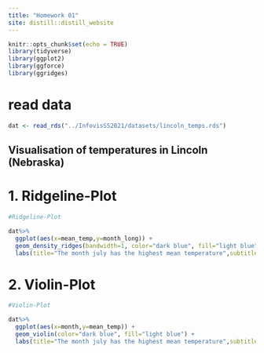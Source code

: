```yaml
---
title: "Homework 01"
site: distill::distill_website
---
```


```r
knitr::opts_chunk$set(echo = TRUE)
library(tidyverse)
library(ggplot2)
library(ggforce)
library(ggridges)

```

# read data
```r
dat <- read_rds("../InfovisSS2021/datasets/lincoln_temps.rds")

```

## Visualisation of temperatures in Lincoln (Nebraska)

# 1. Ridgeline-Plot

```r
#Ridgeline-Plot

dat%>%
  ggplot(aes(x=mean_temp,y=month_long)) +
  geom_density_ridges(bandwidth=1, color="dark blue", fill="light blue") +
  labs(title="The month july has the highest mean temperature",subtitle="Temperatures in Lincoln (Nebraska)",caption="Temperature is measured in F°",x="Mean temperature per month",y=NULL)
```


# 2. Violin-Plot

```r
#Violin-Plot

dat%>%
  ggplot(aes(x=month,y=mean_temp)) +
  geom_violin(color="dark blue", fill="light blue") +
  labs(title="The month july has the highest mean temperature",subtitle="Temperatures in Lincoln (Nebraska)",caption="Temperature is measured in F°",x=NULL,y="Mean temperature per month")
```

